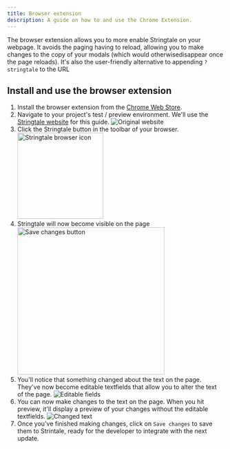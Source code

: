 ```yaml
---
title: Browser extension
description: A guide on how to and use the Chrome Extension.
---
```



The browser extension allows you to more enable Stringtale on your webpage. It avoids the paging having to reload, allowing you to make changes
to the copy of your modals (which would otherwisedisappear once the page reloads). It's also the user-friendly alternative to appending `?stringtale` to the URL

## Install and use the browser extension

1. Install the browser extension from the [Chrome Web Store](https://chrome.google.com/webstore).
2. Navigate to your project's test / preview environment. We'll use the [Stringtale website](https://stringtale.com/demo) for this guide. 
   <Image src={original} alt="Original website" />
3. Click the Stringtale button in the toolbar of your browser.
   <Image src={browserIcon} alt="Stringtale browser icon" width="199px" />
4. Stringtale will now become visible on the page
   <Image src={stringtaleMenu} alt="Save changes button" width="341px" />
5. You'll notice that something changed about the text on the page. They've now become editable textfields that allow you to alter the text of the page.
   <Image src={editableFields} alt="Editable fields" />
6. You can now make changes to the text on the page. When you hit preview, it'll display a preview of your changes without the editable textfields.
   <Image src={changedText} alt="Changed text" />
7. Once you've finished making changes, click on `Save changes` to save them to Strintale, ready for the developer to integrate with the next update.
   
